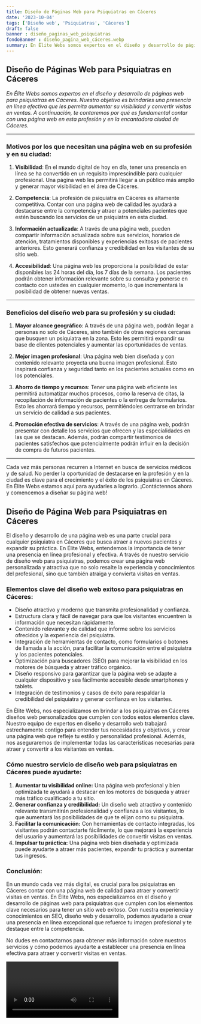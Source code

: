 ```yaml
---
title: Diseño de Páginas Web para Psiquiatras en Cáceres
date: '2023-10-04'
tags: ['Diseño web', 'Psiquiatras', 'Cáceres']
draft: false
banner : diseño_paginas_web_psiquiatras
fondoBanner : diseño_pagina_web_cáceres.webp
summary: En Élite Webs somos expertos en el diseño y desarrollo de páginas web para psiquiatras en Cáceres. Nuestro objetivo es brindarles una presencia en línea efectiva que les permita aumentar su visibilidad y convertir visitas en ventas. A continuación, te contaremos por qué es fundamental contar con una página web en esta profesión y en la encantadora ciudad de Cáceres.
---
```


## Diseño de Páginas Web para Psiquiatras en Cáceres

*En Élite Webs somos expertos en el diseño y desarrollo de páginas web para psiquiatras en Cáceres. Nuestro objetivo es brindarles una presencia en línea efectiva que les permita aumentar su visibilidad y convertir visitas en ventas. A continuación, te contaremos por qué es fundamental contar con una página web en esta profesión y en la encantadora ciudad de Cáceres.*

---
### Motivos por los que necesitan una página web en su profesión y en su ciudad:
1. **Visibilidad**: En el mundo digital de hoy en día, tener una presencia en línea se ha convertido en un requisito imprescindible para cualquier profesional. Una página web les permitirá llegar a un público más amplio y generar mayor visibilidad en el área de Cáceres.

2. **Competencia**: La profesión de psiquiatra en Cáceres es altamente competitiva. Contar con una página web de calidad les ayudará a destacarse entre la competencia y atraer a potenciales pacientes que estén buscando los servicios de un psiquiatra en esta ciudad.

3. **Información actualizada**: A través de una página web, pueden compartir información actualizada sobre sus servicios, horarios de atención, tratamientos disponibles y experiencias exitosas de pacientes anteriores. Esto generará confianza y credibilidad en los visitantes de su sitio web.

4. **Accesibilidad**: Una página web les proporciona la posibilidad de estar disponibles las 24 horas del día, los 7 días de la semana. Los pacientes podrán obtener información relevante sobre su consulta y ponerse en contacto con ustedes en cualquier momento, lo que incrementará la posibilidad de obtener nuevas ventas.

---
### Beneficios del diseño web para su profesión y su ciudad:
1. **Mayor alcance geográfico**: A través de una página web, podrán llegar a personas no solo de Cáceres, sino también de otras regiones cercanas que busquen un psiquiatra en la zona. Esto les permitirá expandir su base de clientes potenciales y aumentar las oportunidades de ventas.

2. **Mejor imagen profesional**: Una página web bien diseñada y con contenido relevante proyecta una buena imagen profesional. Esto inspirará confianza y seguridad tanto en los pacientes actuales como en los potenciales.

3. **Ahorro de tiempo y recursos**: Tener una página web eficiente les permitirá automatizar muchos procesos, como la reserva de citas, la recopilación de información de pacientes o la entrega de formularios. Esto les ahorrará tiempo y recursos, permitiéndoles centrarse en brindar un servicio de calidad a sus pacientes.

4. **Promoción efectiva de servicios**: A través de una página web, podrán presentar con detalle los servicios que ofrecen y las especialidades en las que se destacan. Además, podrán compartir testimonios de pacientes satisfechos que potencialmente podrán influir en la decisión de compra de futuros pacientes.

---
Cada vez más personas recurren a Internet en busca de servicios médicos y de salud. No perder la oportunidad de destacarse en la profesión y en la ciudad es clave para el crecimiento y el éxito de los psiquiatras en Cáceres. En Élite Webs estamos aquí para ayudarles a lograrlo. ¡Contáctennos ahora y comencemos a diseñar su página web!

<GifSeo />

<Cta />

## Diseño de Página Web para Psiquiatras en Cáceres

El diseño y desarrollo de una página web es una parte crucial para cualquier psiquiatra en Cáceres que busca atraer a nuevos pacientes y expandir su práctica. En Élite Webs, entendemos la importancia de tener una presencia en línea profesional y efectiva. A través de nuestro servicio de diseño web para psiquiatras, podemos crear una página web personalizada y atractiva que no solo resalte la experiencia y conocimientos del profesional, sino que también atraiga y convierta visitas en ventas.

### Elementos clave del diseño web exitoso para psiquiatras en Cáceres:

- Diseño atractivo y moderno que transmita profesionalidad y confianza.
- Estructura clara y fácil de navegar para que los visitantes encuentren la información que necesitan rápidamente.
- Contenido relevante y de calidad que informe sobre los servicios ofrecidos y la experiencia del psiquiatra.
- Integración de herramientas de contacto, como formularios o botones de llamada a la acción, para facilitar la comunicación entre el psiquiatra y los pacientes potenciales.
- Optimización para buscadores (SEO) para mejorar la visibilidad en los motores de búsqueda y atraer tráfico orgánico.
- Diseño responsivo para garantizar que la página web se adapte a cualquier dispositivo y sea fácilmente accesible desde smartphones y tablets.
- Integración de testimonios y casos de éxito para respaldar la credibilidad del psiquiatra y generar confianza en los visitantes.

En Élite Webs, nos especializamos en brindar a los psiquiatras en Cáceres diseños web personalizados que cumplen con todos estos elementos clave. Nuestro equipo de expertos en diseño y desarrollo web trabajará estrechamente contigo para entender tus necesidades y objetivos, y crear una página web que refleje tu estilo y personalidad profesional. Además, nos aseguraremos de implementar todas las características necesarias para atraer y convertir a los visitantes en ventas.

### Cómo nuestro servicio de diseño web para psiquiatras en Cáceres puede ayudarte:

1. **Aumentar tu visibilidad online:** Una página web profesional y bien optimizada te ayudará a destacar en los motores de búsqueda y atraer más tráfico cualificado a tu sitio.
2. **Generar confianza y credibilidad:** Un diseño web atractivo y contenido relevante transmitirán profesionalidad y confianza a los visitantes, lo que aumentará las posibilidades de que te elijan como su psiquiatra.
3. **Facilitar la comunicación:** Con herramientas de contacto integradas, los visitantes podrán contactarte fácilmente, lo que mejorará la experiencia del usuario y aumentará las posibilidades de convertir visitas en ventas.
4. **Impulsar tu práctica:** Una página web bien diseñada y optimizada puede ayudarte a atraer más pacientes, expandir tu práctica y aumentar tus ingresos.

### Conclusión:

En un mundo cada vez más digital, es crucial para los psiquiatras en Cáceres contar con una página web de calidad para atraer y convertir visitas en ventas. En Élite Webs, nos especializamos en el diseño y desarrollo de páginas web para psiquiatras que cumplen con los elementos clave necesarios para tener un sitio web exitoso. Con nuestra experiencia y conocimientos en SEO, diseño web y desarrollo, podemos ayudarte a crear una presencia en línea excepcional que refuerce tu imagen profesional y te destaque entre la competencia.

No dudes en contactarnos para obtener más información sobre nuestros servicios y cómo podemos ayudarte a establecer una presencia en línea efectiva para atraer y convertir visitas en ventas.

<Video />

<CtaBot job='Psiquiatras' city='Cáceres'/>

<Gmaps query='Cáceres+españa+maps' />
